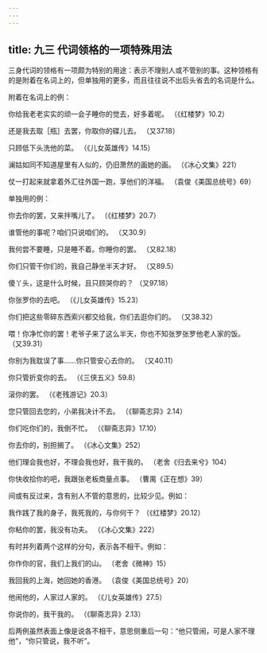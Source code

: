 ```yaml
---
---
---
```

title: 九三 代词领格的一项特殊用法
---






三身代词的领格有一项颇为特别的用途：表示不理别人或不管别的事。这种领格有的是附着在名词上的，但单独用的更多，而且往往说不出后头省去的名词是什么。

附着在名词上的例：

你给我老老实实的顽一会子睡你的觉去，好多着呢。 （《红楼梦》10.2）

还是我去取［瓶］去罢，你取你的碟儿去。 （又37.18）

只顾低下头洗他的菜。 （《儿女英雄传》14.15）

澜姑如同不知道屋里有人似的，仍旧萧然的画她的画。 （《冰心文集》221）

仗一打起来就拿着外汇往外国一跑，享他们的洋福。 （袁俊《美国总统号》69）

单独用的例：

你去你的罢，又来拌嘴儿了。 （《红楼梦》20.7）

谁管他的事呢？咱们只说咱们的。 （又30.9）

我何尝不要睡，只是睡不着。你睡你的罢。 （又82.18）

你们只管干你们的，我自己静坐半天才好。 （又89.5）

傻丫头，这是什么时候，且只顾哭你的？ （又97.18）

你张罗你的去吧。 （《儿女英雄传》15.23）

你们把这些零碎东西索兴都交给我，你们去逛你们的。 （又38.32）

喂！你净忙你的罢！老爷子来了这么半天，你也不知张罗张罗他老人家的饭。 （又39.31）

你别为我耽误了事……你只管安心去你的。 （又40.11）

你只管折变你的去。 （《三侠五义》59.8）

滚你的罢。 （《老残游记》20.3）

您只管回去您的，小弟我决计不去。 （《聊斋志异》2.14）

你们吃你们的，我倒不忙。 （《聊斋志异》17.10）

你去你的，别担搁了。 （《冰心文集》252）

他们理会我也好，不理会我也好，我干我的。 （老舍《归去来兮》104）

你快收拾你的吧，我跟张老板商量点事。 （曹禺《正在想》39）

间或有反过来，含有别人不管的意思的，比较少见。例如：

我作践了我的身子，我死我的，与你何干？ （《红楼梦》20.12）

你粘你的罢，我没有功夫。 （《冰心文集》222）

有时并列着两个这样的分句，表示各不相干。例如：

你作你的官，我们上我们的山。 （老舍《微神》15）

我回我的上海，她回她的香港。 （袁俊《美国总统号》20）

他闹他的，人家过人家的。 （《儿女英雄传》27.5）

你说你的，我干我的。 （《聊斋志异》2.13）

后两例虽然表面上像是说各不相干，意思侧重后一句：“他只管闹，可是人家不理他”，“你只管说，我不听”。